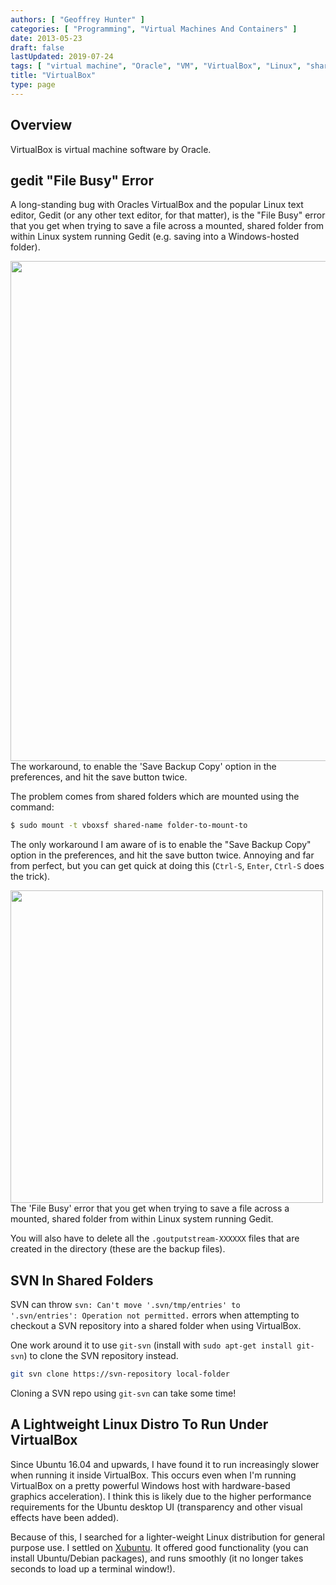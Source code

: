 ```yaml
---
authors: [ "Geoffrey Hunter" ]
categories: [ "Programming", "Virtual Machines And Containers" ]
date: 2013-05-23
draft: false
lastUpdated: 2019-07-24
tags: [ "virtual machine", "Oracle", "VM", "VirtualBox", "Linux", "shared folders", "Xubuntu" ]
title: "VirtualBox"
type: page
---
```



## Overview

VirtualBox is virtual machine software by Oracle.

## gedit "File Busy" Error

A long-standing bug with Oracles VirtualBox and the popular Linux text editor, Gedit (or any other text editor, for that matter), is the "File Busy" error that you get when trying to save a file across a mounted, shared folder from within Linux system running Gedit (e.g. saving into a Windows-hosted folder).


<Image src={gedit_save_to_shared_virtual_box_folder_text_file_busy_error} width="800px">The workaround, to enable the 'Save Backup Copy' option in the preferences, and hit the save button twice.</Image>

The problem comes from shared folders which are mounted using the command:

```bash
$ sudo mount -t vboxsf shared-name folder-to-mount-to
```

The only workaround I am aware of is to enable the "Save Backup Copy" option in the preferences, and hit the save button twice. Annoying and far from perfect, but you can get quick at doing this (`Ctrl-S`, `Enter`, `Ctrl-S` does the trick).


<Image src={gedit_preferences_enabling_save_backup_copy_to_stop_file_busy_error} width="500px">The 'File Busy' error that you get when trying to save a file across a mounted, shared folder from within Linux system running Gedit.</Image>

You will also have to delete all the `.goutputstream-XXXXXX` files that are created in the directory (these are the backup files).

## SVN In Shared Folders

SVN can throw <code>svn: Can't move '.svn/tmp/entries' to '.svn/entries': Operation not permitted.</code> errors when attempting to checkout a SVN repository into a shared folder when using VirtualBox.

One work around it to use <code>git-svn</code> (install with <code>sudo apt-get install git-svn</code>) to clone the SVN repository instead.

```bash
git svn clone https://svn-repository local-folder
```

Cloning a SVN repo using <code>git-svn</code> can take some time!

## A Lightweight Linux Distro To Run Under VirtualBox

Since Ubuntu 16.04 and upwards, I have found it to run increasingly slower when running it inside VirtualBox. This occurs even when I'm running VirtualBox on a pretty powerful Windows host with hardware-based graphics acceleration). I think this is likely due to the higher performance requirements for the Ubuntu desktop UI (transparency and other visual effects have been added). 

Because of this, I searched for a lighter-weight Linux distribution for general purpose use. I settled on [Xubuntu](https://xubuntu.org/). It offered good functionality (you can install Ubuntu/Debian packages), and runs smoothly (it no longer takes seconds to load up a terminal window!).
